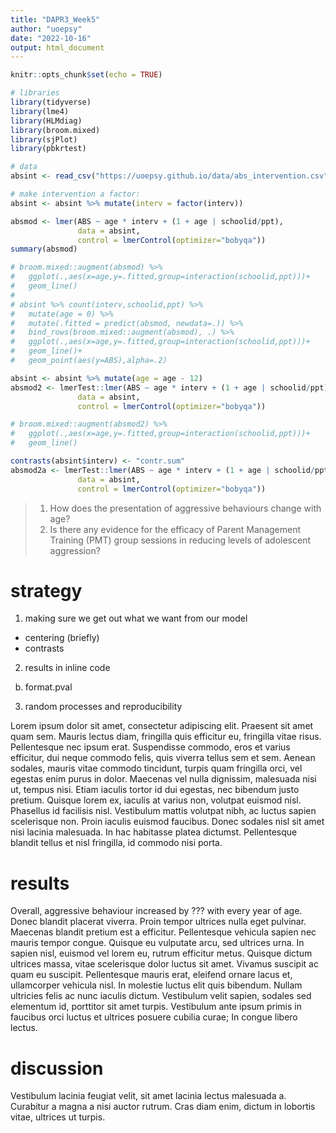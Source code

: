 ---
title: "DAPR3_Week5"
author: "uoepsy"
date: "2022-10-16"
output: html_document
---

```{r setup, include=FALSE}
knitr::opts_chunk$set(echo = TRUE)

# libraries
library(tidyverse)
library(lme4)
library(HLMdiag)
library(broom.mixed)
library(sjPlot)
library(pbkrtest)

# data
absint <- read_csv("https://uoepsy.github.io/data/abs_intervention.csv")

# make intervention a factor:
absint <- absint %>% mutate(interv = factor(interv))

absmod <- lmer(ABS ~ age * interv + (1 + age | schoolid/ppt), 
               data = absint,
               control = lmerControl(optimizer="bobyqa"))
summary(absmod)

# broom.mixed::augment(absmod) %>%
#   ggplot(.,aes(x=age,y=.fitted,group=interaction(schoolid,ppt)))+
#   geom_line()
# 
# absint %>% count(interv,schoolid,ppt) %>%
#   mutate(age = 0) %>%
#   mutate(.fitted = predict(absmod, newdata=.)) %>% 
#   bind_rows(broom.mixed::augment(absmod), .) %>%
#   ggplot(.,aes(x=age,y=.fitted,group=interaction(schoolid,ppt)))+
#   geom_line()+
#   geom_point(aes(y=ABS),alpha=.2)

absint <- absint %>% mutate(age = age - 12)
absmod2 <- lmerTest::lmer(ABS ~ age * interv + (1 + age | schoolid/ppt), 
               data = absint,
               control = lmerControl(optimizer="bobyqa"))

# broom.mixed::augment(absmod2) %>%
#   ggplot(.,aes(x=age,y=.fitted,group=interaction(schoolid,ppt)))+
#   geom_line()

contrasts(absint$interv) <- "contr.sum"
absmod2a <- lmerTest::lmer(ABS ~ age * interv + (1 + age | schoolid/ppt), 
               data = absint,
               control = lmerControl(optimizer="bobyqa"))
```

> 1. How does the presentation of aggressive behaviours change with age? 
> 2. Is there any evidence for the efficacy of Parent Management Training (PMT) group sessions in reducing levels of adolescent aggression? 


# strategy

1. making sure we get out what we want from our model
  - centering (briefly)
  - contrasts
2. results in inline code
  b. format.pval
3. random processes and reproducibility

Lorem ipsum dolor sit amet, consectetur adipiscing elit. Praesent sit amet quam sem. Mauris lectus diam, fringilla quis efficitur eu, fringilla vitae risus. Pellentesque nec ipsum erat. Suspendisse commodo, eros et varius efficitur, dui neque commodo felis, quis viverra tellus sem et sem. Aenean sodales, mauris vitae commodo tincidunt, turpis quam fringilla orci, vel egestas enim purus in dolor. Maecenas vel nulla dignissim, malesuada nisi ut, tempus nisi. Etiam iaculis tortor id dui egestas, nec bibendum justo pretium. Quisque lorem ex, iaculis at varius non, volutpat euismod nisl. Phasellus id facilisis nisl. Vestibulum mattis volutpat nibh, ac luctus sapien scelerisque non. Proin iaculis euismod faucibus. Donec sodales nisl sit amet nisi lacinia malesuada. In hac habitasse platea dictumst. Pellentesque blandit tellus et nisl fringilla, id commodo nisi porta.


# results

Overall, aggressive behaviour increased by ??? with every year of age.  
Donec blandit placerat viverra. Proin tempor ultrices nulla eget pulvinar. Maecenas blandit pretium est a efficitur. Pellentesque vehicula sapien nec mauris tempor congue. Quisque eu vulputate arcu, sed ultrices urna. In sapien nisl, euismod vel lorem eu, rutrum efficitur metus. Quisque dictum ultrices massa, vitae scelerisque dolor luctus sit amet. Vivamus suscipit ac quam eu suscipit. Pellentesque mauris erat, eleifend ornare lacus et, ullamcorper vehicula nisl. In molestie luctus elit quis bibendum. Nullam ultricies felis ac nunc iaculis dictum. Vestibulum velit sapien, sodales sed elementum id, porttitor sit amet turpis. Vestibulum ante ipsum primis in faucibus orci luctus et ultrices posuere cubilia curae; In congue libero lectus.


# discussion

Vestibulum lacinia feugiat velit, sit amet lacinia lectus malesuada a. Curabitur a magna a nisi auctor rutrum. Cras diam enim, dictum in lobortis vitae, ultrices ut turpis.



